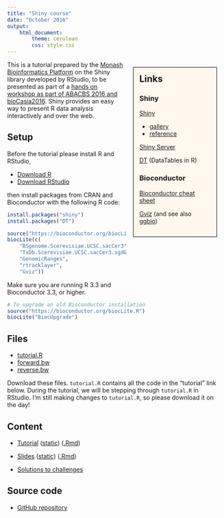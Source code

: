 ```yaml
---
title: "Shiny course"
date: "October 2016"
output:
    html_document:
        theme: cerulean
        css: style.css
---
```


<div style="float: right; width: 33%; margin: 1em; padding: 1em; border: solid 1px #000; background: #fff8ee;">
<h2 style="margin-top: 0">Links</h2>

### Shiny

[Shiny](http://shiny.rstudio.com/)

 * [gallery](http://shiny.rstudio.com/gallery/)
 * [reference](http://shiny.rstudio.com/reference/shiny/latest/)

[Shiny Server](https://www.rstudio.com/products/shiny/download-server/)

[DT](https://rstudio.github.io/DT/) (DataTables in R)

### Bioconductor

[Bioconductor cheat sheet](https://github.com/mikelove/bioc-refcard)

[Gviz](https://bioconductor.org/packages/release/bioc/html/Gviz.html) (and see also [ggbio](https://bioconductor.org/packages/release/bioc/html/ggbio.html))
</div>
<div style="width: 66%">
This is a tutorial prepared by the [Monash Bioinformatics Platform](http://bioinformatics.erc.monash.edu/) on the Shiny library developed by RStudio, to be presented as part of a [hands on workshop as part of ABACBS 2016 and bioCasia2016](http://www.abacbs.org/biocasia2016workshop/). Shiny provides an easy way to present R data analysis interactively and over the web.

## Setup

Before the tutorial please install R and RStudio,

* [Download R](https://cran.rstudio.com/)
* [Download RStudio](https://www.rstudio.com/products/rstudio/download/)

then install packages from CRAN and Bioconductor with the following R code:

```r
install.packages("shiny")
install.packages("DT")

source("https://bioconductor.org/biocLite.R")
biocLite(c(
    "BSgenome.Scerevisiae.UCSC.sacCer3",
    "TxDb.Scerevisiae.UCSC.sacCer3.sgdGene",
    "GenomicRanges",
    "rtracklayer",
    "Gviz"))
```

Make sure you are running R 3.3 and Bioconductor 3.3, or higher.

```r
# To upgrade an old Bioconductor installation
source("https://bioconductor.org/biocLite.R")
biocLite("BiocUpgrade")
```
</div>

## Files

* [tutorial.R](tutorial.R) 
* [forward.bw](forward.bw) 
* [reverse.bw](reverse.bw) 

Download these files. `tutorial.R` contains all the code in the "tutorial" link below. During the tutorial, we will be stepping through `tutorial.R` in RStudio. I'm still making changes to `tutorial.R`, so please download it on the day!

## Content

* [Tutorial](http://biotraining.erc.monash.edu:3838/chaos/tutorial) ([static](tutorial.html)) ([.Rmd](tutorial.Rmd))
* [Slides](http://biotraining.erc.monash.edu:3838/chaos/slides) ([static](slides.html)) ([.Rmd](slides.Rmd))

* [Solutions to challenges](https://github.com/MonashBioinformaticsPlatform/2016-11-03-r-shiny/tree/gh-pages/solutions)

## Source code

* [GitHub repository](https://github.com/MonashBioinformaticsPlatform/2016-11-03-r-shiny)
